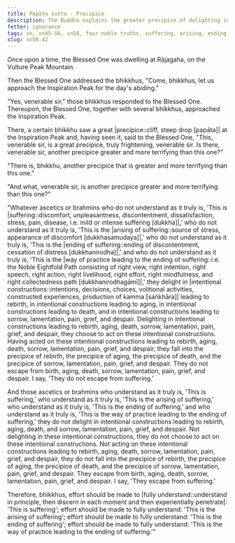 ```yaml
---
title: Papāta sutta - Precipice
description: The Buddha explains the greater precipice of delighting in intentional constructions leading to rebirth, aging, death, and sorrow, lamentation, pain, grief, and despair, resulting from not understanding the Four Noble Truths.
fetter: ignorance
tags: sn, sn45-56, sn56, four noble truths, suffering, arising, ending, cessation, way of practice, path, precipice, intentional constructions, rebirth, aging, death, sorrow, lamentation, pain, grief, despair
slug: sn56.42
---
```


Once upon a time, the Blessed One was dwelling at Rājagaha, on the Vulture Peak Mountain.

Then the Blessed One addressed the bhikkhus, "Come, bhikkhus, let us approach the Inspiration Peak for the day's abiding."

"Yes, venerable sir," those bhikkhus responded to the Blessed One. Thereupon, the Blessed One, together with several bhikkhus, approached the Inspiration Peak.

There, a certain bhikkhu saw a great |precipice::cliff, steep drop [papāta]| at the Inspiration Peak and, having seen it, said to the Blessed One, "This, venerable sir, is a great precipice, truly frightening, venerable sir. Is there, venerable sir, another precipice greater and more terrifying than this one?"

"There is, bhikkhu, another precipice that is greater and more terrifying than this one."

"And what, venerable sir, is another precipice greater and more terrifying than this one?"

"Whatever ascetics or brahmins who do not understand as it truly is, 'This is |suffering::discomfort, unpleasantness, discontentment, dissatisfaction, stress, pain, disease, i.e. mild or intense suffering [dukkha]|,' who do not understand as it truly is, 'This is the |arising of suffering::source of stress, appearance of discomfort [dukkhasamudaya]|,' who do not understand as it truly is, 'This is the |ending of suffering::ending of discontentment, cessation of distress [dukkhanirodha]|,' and who do not understand as it truly is, 'This is the |way of practice leading to the ending of suffering::i.e. the Noble Eightfold Path consisting of right view, right intention, right speech, right action, right livelihood, right effort, right mindfulness, and right collectedness path [dukkhanirodhagāmī]|,' they delight in |intentional constructions::intentions, decisions, choices, volitional activities, constructed experiences, production of kamma [saṅkhāra]| leading to rebirth, in intentional constructions leading to aging, in intentional constructions leading to death, and in intentional constructions leading to sorrow, lamentation, pain, grief, and despair. Delighting in intentional constructions leading to rebirth, aging, death, sorrow, lamentation, pain, grief, and despair, they choose to act on these intentional constructions. Having acted on these intentional constructions leading to rebirth, aging, death, sorrow, lamentation, pain, grief, and despair, they fall into the precipice of rebirth, the precipice of aging, the precipice of death, and the precipice of sorrow, lamentation, pain, grief, and despair. They do not escape from birth, aging, death, sorrow, lamentation, pain, grief, and despair. I say, 'They do not escape from suffering.'

And those ascetics or brahmins who understand as it truly is, 'This is suffering,' who understand as it truly is, 'This is the arising of suffering,' who understand as it truly is, 'This is the ending of suffering,' and who understand as it truly is, 'This is the way of practice leading to the ending of suffering,' they do not delight in intentional constructions leading to rebirth, aging, death, and sorrow, lamentation, pain, grief, and despair. Not delighting in these intentional constructions, they do not choose to act on these intentional constructions. Not acting on these intentional constructions leading to rebirth, aging, death, sorrow, lamentation, pain, grief, and despair, they do not fall into the precipice of rebirth, the precipice of aging, the precipice of death, and the precipice of sorrow, lamentation, pain, grief, and despair. They escape from birth, aging, death, sorrow, lamentation, pain, grief, and despair. I say, 'They escape from suffering.'

Therefore, bhikkhus, effort should be made to |fully understand::understand in principle, then discern in each moment and then experientially penetrate|: 'This is suffering';
effort should be made to fully understand: 'This is the arising of suffering';
effort should be made to fully understand: 'This is the ending of suffering';
effort should be made to fully understand: 'This is the way of practice leading to the ending of suffering.'"